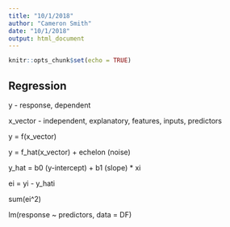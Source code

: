 ```yaml
---
title: "10/1/2018"
author: "Cameron Smith"
date: "10/1/2018"
output: html_document
---
```


```r
knitr::opts_chunk$set(echo = TRUE)
```

## Regression

y - response, dependent

x_vector - independent, explanatory, features, inputs, predictors

y = f(x_vector)

y = f_hat(x_vector) + echelon (noise)

y_hat = b0 (y-intercept) + b1 (slope) * xi

ei = yi - y_hati

sum(ei^2)

lm(response ~ predictors, data = DF)
